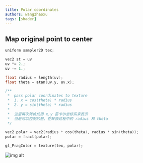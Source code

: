 ```yaml
---
title: Polar coordinates
authors: wangzhaoxu
tags: [shader]
---
```


## Map original point to center

```c
uniform sampler2D tex;

vec2 st = uv
uv *= 2.;
uv -= 1.;

float radius = length(uv);
float theta = atan(uv.y, uv.x);

/**
 *  pass polar coordinates to texture
 *  1. x = cos(theta) * radius
 *  2. y = sin(theta) * radius
 *
 *  这里再次转换成用 x,y 笛卡尔坐标系来表示
 *  但是可以控制的是，在转换过程中的 radius 和 theta 
 */

vec2 polar = vec2(radius * cos(theta), radius * sin(theta));
polar = fract(polar);

gl_FragColor = texture(tex, polar);
```

![img alt](/shader/map-coordinates.svg)
